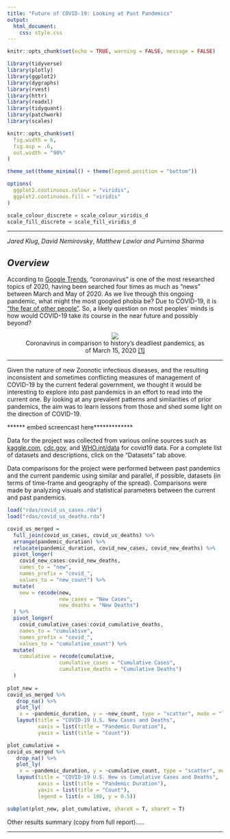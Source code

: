 ```yaml
---
title: "Future of COVID-19: Looking at Past Pandemics" 
output:
  html_document:
    css: style.css
---
```

<style type = "text/css">

h1.title {color: brown}

</style>

```r
knitr::opts_chunk$set(echo = TRUE, warning = FALSE, message = FALSE)

library(tidyverse)
library(plotly)
library(ggplot2)
library(dygraphs)
library(rvest)
library(httr)
library(readxl)
library(tidyquant)
library(patchwork)
library(scales)

knitr::opts_chunk$set(
  fig.width = 6,
  fig.asp = .6,
  out.width = "90%"
)

theme_set(theme_minimal() + theme(legend.position = "bottom"))

options(
  ggplot2.continuous.colour = "viridis",
  ggplot2.continuous.fill = "viridis"
)

scale_colour_discrete = scale_colour_viridis_d
scale_fill_discrete = scale_fill_viridis_d
```

***
 _Jared Klug_, _David Nemirovsky_, _Matthew Lawlor_ _and_ _Purnima Sharma_ 

<brk><brk><brk>

## *Overview*

According to [Google Trends](https://trends.google.com/trends/story/US_cu_4Rjdh3ABAABMHM_en), "coronavirus" is one of the most researched topics of 2020, having been searched four times as much as "news" between March and May of 2020. As we live through this ongoing pandemic, what might the most googled phobia be? Due to COVID-19, it is ["the fear of other people"](https://nypost.com/2020/10/15/most-googled-phobia-of-2020-is-fear-of-other-people-amid-covid-19/
). So, a likely question on most peoples' minds is how would COVID-19 take its course in the near future and possibly beyond?

<center>
<figure>
![](pictures/history_of_pandemics.jpg)
<figcaption> Coronavirus in comparison to history's deadliest pandemics, as of March 15, 2020 [[1]](https://dailymail.co.uk/news/article-8120631) </figcaption>
</figure>
</center>

***

Given the nature of new Zoonotic infectious diseases, and the resulting inconsistent and sometimes conflicting measures of management of COVID-19 by the current federal government, we thought it would be interesting to explore into past pandemics in an effort to read into the current one. By looking at any prevalent patterns and similarities of prior pandemics, the aim was to learn lessons from those and shed some light on the direction of COVID-19.    

****** embed screencast here*************

Data for the project was collected from various online sources such as [kaggle.com](https://www.kaggle.com), [cdc.gov](https://www.cdc.gov/datastatistics/), and [WHO.int/data](https://www.who.int/data/) for covid19 data. For a complete list of datasets and descriptions, click on the  "Datasets" tab above.


Data comparisons for the project were performed between past pandemics and the current pandemic using similar and parallel, if possible, datasets (in terms of time-frame and geography of the spread). Comparisons were made by analyzing visuals and statistical parameters between the current and past pandemics. 

```r
load("rdas/covid_us_cases.rda")
load("rdas/covid_us_deaths.rda")

covid_us_merged = 
  full_join(covid_us_cases, covid_us_deaths) %>% 
  arrange(pandemic_duration) %>% 
  relocate(pandemic_duration, covid_new_cases, covid_new_deaths) %>% 
  pivot_longer(
    covid_new_cases:covid_new_deaths, 
    names_to = "new",
    names_prefix = "covid_", 
    values_to = "new_count") %>% 
  mutate(
    new = recode(new,
                 new_cases = "New Cases",
                 new_deaths = "New Deaths")
  ) %>% 
  pivot_longer(
    covid_cumulative_cases:covid_cumulative_deaths, 
    names_to = "cumulative",
    names_prefix = "covid_", 
    values_to = "cumulative_count") %>% 
  mutate(
    cumulative = recode(cumulative,
                 cumulative_cases = "Cumulative Cases",
                 cumulative_deaths = "Cumulative Deaths")
  )
  
plot_new = 
covid_us_merged %>% 
   drop_na() %>% 
   plot_ly(
    x = ~pandemic_duration, y = ~new_count, type = "scatter", mode = "lines", color = ~new) %>% 
   layout(title = "COVID-19 U.S. New Cases and Deaths",
          xaxis = list(title = "Pandemic Duration"), 
          yaxis = list(title = "Count"))

plot_cumulative = 
covid_us_merged %>% 
   drop_na() %>% 
   plot_ly(
    x = ~pandemic_duration, y = ~cumulative_count, type = "scatter", mode = "lines", color = ~cumulative) %>% 
   layout(title = "COVID-19 U.S. New vs Cumulative Cases and Deaths",
          xaxis = list(title = "Pandemic Duration"), 
          yaxis = list(title = "Count"),
          legend = list(x = 100, y = 0.5))

subplot(plot_new, plot_cumulative, shareX = T, shareY = T)
```


Other results summary (copy from full report).....
     

***

